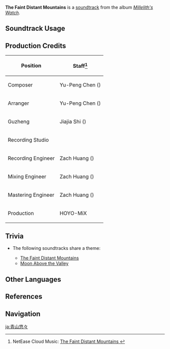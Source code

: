{{Soundtrack Infobox
|image          = Millelith's Watch.png
|album          = Millelith's Watch
|disc           = 1
|number         = 11
|featured       =
|featured2      =
|featured3      =
|featured_disc  =
|featured_disc2 =
|featured_disc3 =
|youtube_id     = fGykaB7Oo3s
|spotify_id     = 3W7hbjIuE0sJioAdcsvL8n
|previous       = The Starlit Dome
|next           = Moon Above the Valley
}}
'''The Faint Distant Mountains''' is a [[soundtrack]] from the album ''[[Millelith's Watch]]''.

==Soundtrack Usage==
{{Soundtrack Usage
|quest    = 
|location = Lumberpick Valley//day
|domain   = 
}}

==Production Credits==
{| class="wikitable"
! Position
! Staff<ref>NetEase Cloud Music: [https://music.163.com/#/song?id=1956543007 The Faint Distant Mountains {{zh|苍岭悠悠}}]</ref>
|-
! Composer
| Yu-Peng Chen ({{zh|陈致逸}})
|-
! Arranger
| Yu-Peng Chen ({{zh|陈致逸}})
|-
! Guzheng
| Jiajia Shi ({{zh|施佳加}})
|-
! Recording Studio
| {{Not a Typo|52Hz Studio}}
|-
! Recording Engineer
| Zach Huang ({{zh|黄巍}})
|-
! Mixing Engineer
| Zach Huang ({{zh|黄巍}})
|-
! Mastering Engineer
| Zach Huang ({{zh|黄巍}})
|-
! Production
| HOYO-MiX
|}
<!--
==Gallery==
<gallery>
</gallery>
-->

==Trivia==
* <section begin="LumberpickTheme" />The following soundtracks share a theme:
** [[The Faint Distant Mountains]]
** [[Moon Above the Valley]]<section end="LumberpickTheme" />

==Other Languages==
{{Other Languages
|en      = The Faint Distant Mountains
|zhs     = 苍岭悠悠
|zhs_rm  = Cānglǐng Yōuyōu
|zhs_tl  =
|ja      = 青山悠々
|ja_rm   = Seizan Yuuyuu{{Assumed}}
|ja_tl   = 
}}

==References==
{{Reflist}}

==Navigation==
{{Soundtrack Navbox|Millelith's Watch}}

[[ja:青山悠々]]